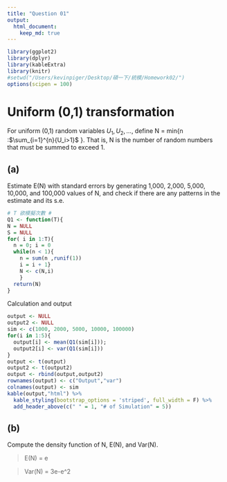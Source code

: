 ```yaml
---
title: "Question 01"
output: 
  html_document:
    keep_md: true
---
```

```r
library(ggplot2)
library(dplyr)
library(kableExtra)
library(knitr)
#setwd("/Users/kevinpiger/Desktop/碩一下/統模/Homework02/")
options(scipen = 100)
```

# Uniform (0,1) transformation
For uniform (0,1) random variables $U_1,U_2, ... ,$ define N = min{n :$\sum_{i=1}^{n}{U_i>1}$ }.
That is, N is the number of random numbers that must be summed to exceed 1.

## (a) 
Estimate E(N) with standard errors by generating 1,000, 2,000, 5,000, 10,000,
and 100,000 values of N, and check if there are any patterns in the estimate and its s.e.
```r
# T 欲模擬次數 #
Q1 <- function(T){
N = NULL
S = NULL
for( i in 1:T){
  n = 0; i = 0
  while(n < 1){
    n = sum(n ,runif(1))
    i = i + 1}
    N <- c(N,i)
    }
  return(N)
}
```

Calculation and output
```r
output <- NULL
output2 <- NULL
sim <- c(1000, 2000, 5000, 10000, 100000)
for(i in 1:5){
  output[i] <- mean(Q1(sim[i]));
  output2[i] <- var(Q1(sim[i]))
}
output <- t(output)
output2 <- t(output2)
output <- rbind(output,output2)
rownames(output) <- c("Output","var")
colnames(output) <- sim
kable(output,"html") %>% 
  kable_styling(bootstrap_options = 'striped', full_width = F) %>% 
  add_header_above(c(" " = 1, "# of Simulation" = 5))
```

## (b) 
Compute the density function of N, E(N), and Var(N).

>E(N) = e

>Var(N) = 3e-e^2
